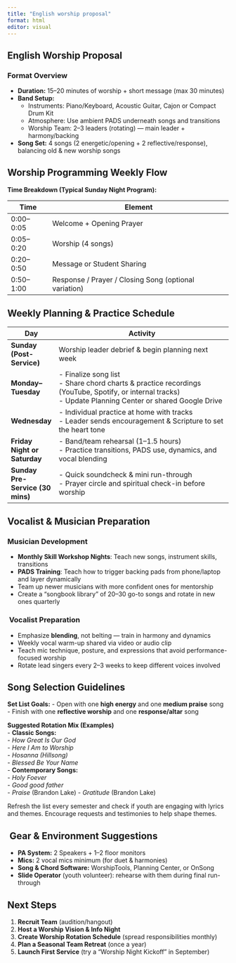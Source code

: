 ```yaml
---
title: "English worship proposal"
format: html
editor: visual
---
```


## **English Worship Proposal**  

###  **Format Overview**

- **Duration:** 15–20 minutes of worship + short message (max 30 minutes)
- **Band Setup:**  
  - Instruments: Piano/Keyboard, Acoustic Guitar, Cajon or Compact Drum Kit  
  - Atmosphere: Use ambient PADS underneath songs and transitions  
  - Worship Team: 2–3 leaders (rotating) — main leader + harmony/backing
- **Song Set:** 4 songs (2 energetic/opening + 2 reflective/response), balancing old & new worship songs

##  **Worship Programming Weekly Flow**

**Time Breakdown (Typical Sunday Night Program):**

| Time | Element |
|------|---------|
| 0:00–0:05 | Welcome + Opening Prayer |
| 0:05–0:20 | Worship (4 songs) |
| 0:20–0:50 | Message or Student Sharing |
| 0:50–1:00 | Response / Prayer / Closing Song (optional variation) |

##  **Weekly Planning & Practice Schedule**

  
  | Day                        | Activity                                                                                           |
  |----------------------------|----------------------------------------------------------------------------------------------------|
  | **Sunday (Post-Service)**  | Worship leader debrief & begin planning next week                                                  |
  | **Monday–Tuesday**         | - Finalize song list<br>- Share chord charts & practice recordings (YouTube, Spotify, or internal tracks)<br>- Update Planning Center or shared Google Drive |
  | **Wednesday**              | - Individual practice at home with tracks<br>- Leader sends encouragement & Scripture to set the heart tone        |
  | **Friday Night or Saturday** | - Band/team rehearsal (1–1.5 hours)<br>- Practice transitions, PADS use, dynamics, and vocal blending            |
  | **Sunday Pre-Service (30 mins)** | - Quick soundcheck & mini run-through<br>- Prayer circle and spiritual check-in before worship                        |
  

##  **Vocalist & Musician Preparation**

### **Musician Development**
- **Monthly Skill Workshop Nights**: Teach new songs, instrument skills, transitions  
- **PADS Training**: Teach how to trigger backing pads from phone/laptop and layer dynamically  
- Team up newer musicians with more confident ones for mentorship  
- Create a "songbook library" of 20–30 go-to songs and rotate in new ones quarterly

### ️ **Vocalist Preparation**
- Emphasize **blending**, not belting — train in harmony and dynamics  
- Weekly vocal warm-up shared via video or audio clip  
- Teach mic technique, posture, and expressions that avoid performance-focused worship  
- Rotate lead singers every 2–3 weeks to keep different voices involved

## **Song Selection Guidelines**

**Set List Goals:**
- Open with one **high energy** and one **medium praise** song  
- Finish with one **reflective worship** and one **response/altar** song  

**Suggested Rotation Mix (Examples)**  
- **Classic Songs:**  
  - *How Great Is Our God*  
  - *Here I Am to Worship*  
  - *Hosanna (Hillsong)*  
  - *Blessed Be Your Name*  
- **Contemporary Songs:**  
  - *Holy Foever*  
  - *Good good father*  
  - *Praise* (Brandon Lake)
  - *Gratitude* (Brandon Lake)

Refresh the list every semester and check if youth are engaging with lyrics and themes. Encourage requests and testimonies to help shape themes.

## ️ **Gear & Environment Suggestions**

- **PA System:** 2 Speakers + 1–2 floor monitors  
- **Mics:** 2 vocal mics minimum (for duet & harmonies)  
- **Song & Chord Software:** WorshipTools, Planning Center, or OnSong  
- **Slide Operator** (youth volunteer): rehearse with them during final run-through  

##  Next Steps

1. **Recruit Team** (audition/hangout)
2. **Host a Worship Vision & Info Night**
3. **Create Worship Rotation Schedule** (spread responsibilities monthly)
4. **Plan a Seasonal Team Retreat** (once a year)
5. **Launch First Service** (try a “Worship Night Kickoff” in September)


